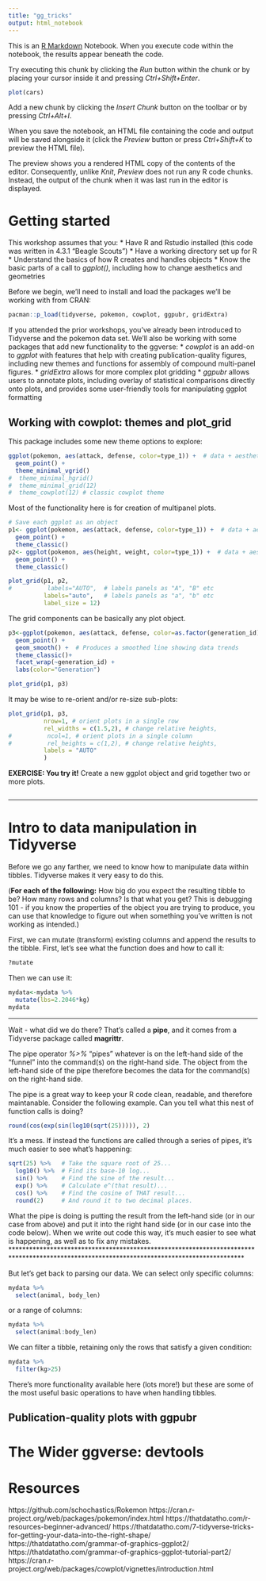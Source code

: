 ```yaml
---
title: "gg_tricks"
output: html_notebook
---
```


This is an [R Markdown](http://rmarkdown.rstudio.com) Notebook. When you execute code within the notebook, the results appear beneath the code. 

Try executing this chunk by clicking the *Run* button within the chunk or by placing your cursor inside it and pressing *Ctrl+Shift+Enter*. 

```r
plot(cars)
```

Add a new chunk by clicking the *Insert Chunk* button on the toolbar or by pressing *Ctrl+Alt+I*.

When you save the notebook, an HTML file containing the code and output will be saved alongside it (click the *Preview* button or press *Ctrl+Shift+K* to preview the HTML file).

The preview shows you a rendered HTML copy of the contents of the editor. Consequently, unlike *Knit*, *Preview* does not run any R code chunks. Instead, the output of the chunk when it was last run in the editor is displayed.



# Getting started
This workshop assumes that you:
* Have R and Rstudio installed (this code was written in 4.3.1 "Beagle Scouts")
* Have a working directory set up for R
* Understand the basics of how R creates and handles objects
* Know the basic parts of a call to *ggplot()*, including how to change aesthetics and geometries


Before we begin, we'll need to install and load the packages we'll be working with from CRAN:
```r
pacman::p_load(tidyverse, pokemon, cowplot, ggpubr, gridExtra)
```

If you attended the prior workshops, you've already been introduced to Tidyverse and the pokemon data set. We'll also be working with some packages that add new functionality to the ggverse:
* *cowplot* is an add-on to *ggplot* with features that help with creating publication-quality figures, including new themes and functions for assembly of compound multi-panel figures. 
* *gridExtra* allows for more complex plot gridding
* *ggpubr* allows users to annotate plots, including overlay of statistical comparisons directly onto plots, and provides some user-friendly tools for manipulating ggplot formatting

## Working with cowplot: themes and plot_grid
This package includes some new theme options to explore:
```r
ggplot(pokemon, aes(attack, defense, color=type_1)) +  # data + aesthetics (x, y, point color) 
  geom_point() +
  theme_minimal_vgrid()
#  theme_minimal_hgrid()
#  theme_minimal_grid(12)
#  theme_cowplot(12) # classic cowplot theme
```

Most of the functionality here is for creation of multipanel plots.
```r
# Save each ggplot as an object
p1<- ggplot(pokemon, aes(attack, defense, color=type_1)) +  # data + aesthetics (x, y, point color) 
  geom_point() +
  theme_classic()
p2<- ggplot(pokemon, aes(height, weight, color=type_1)) +  # data + aesthetics (x, y, point color) 
  geom_point() +
  theme_classic()

plot_grid(p1, p2,
#          labels="AUTO",  # labels panels as "A", "B" etc
          labels="auto",   # labels panels as "a", "b" etc
          label_size = 12)
```


The grid components can be basically any plot object. 
```r
p3<-ggplot(pokemon, aes(attack, defense, color=as.factor(generation_id))) +  # data + aesthetics (x, y, point color) 
  geom_point() +
  geom_smooth() +  # Produces a smoothed line showing data trends
  theme_classic()+
  facet_wrap(~generation_id) +
  labs(color="Generation")

plot_grid(p1, p3)
```


It may be wise to re-orient and/or re-size sub-plots:
```r
plot_grid(p1, p3, 
          nrow=1, # orient plots in a single row
          rel_widths = c(1.5,2), # change relative heights,
#          ncol=1, # orient plots in a single column
#          rel_heights = c(1,2), # change relative heights,
          labels = "AUTO"
          )
```


**EXERCISE: You try it!** Create a new ggplot object and grid together two or more plots.
```r

```



*******************************************************************************************************************************************
# Intro to data manipulation in Tidyverse
Before we go any farther, we need to know how to manipulate data within tibbles. Tidyverse makes it very easy to do this. 

(**For each of the following:** How big do you expect the resulting tibble to be? How many rows and columns? Is that what you get? This is debugging 101 - if you know the properties of the object you are trying to produce, you can use that knowledge to figure out when something you've written is not working as intended.)

First, we can mutate (transform) existing columns and append the results to the tibble. First, let's see what the function does and how to call it:
```r
?mutate
```


Then we can use it:
```r
mydata<-mydata %>%
  mutate(lbs=2.2046*kg)
mydata
```


*******************************************************************************************************************************************
Wait - what did we do there? That's called a **pipe**, and it comes from a Tidyverse package called **magrittr**. 

The pipe operator *%>%* "pipes" whatever is on the left-hand side of the "funnel" into the command(s) on the right-hand side. The object from the left-hand side of the pipe therefore becomes the data for the command(s) on the right-hand side.

The pipe is a great way to keep your R code clean, readable, and therefore maintanable. Consider the following example. Can you tell what this nest of function calls is doing?
```r
round(cos(exp(sin(log10(sqrt(25))))), 2)
```

It's a mess. If instead the functions are called through a series of pipes, it's much easier to see what's happening:
```r
sqrt(25) %>%   # Take the square root of 25...
  log10() %>%  # Find its base-10 log...
  sin() %>%    # Find the sine of the result...
  exp() %>%    # Calculate e^(that result)...
  cos() %>%    # Find the cosine of THAT result...
  round(2)     # And round it to two decimal places.
```

What the pipe is doing is putting the result from the left-hand side (or in our case from above) and put it into the right hand side (or in our case into the code below). When we write out code this way, it's much easier to see what is happening, as well as to fix any mistakes.
*******************************************************************************************************************************************

But let's get back to parsing our data. We can select only specific columns:
```r
mydata %>%
  select(animal, body_len)
```

or a range of columns:
```r
mydata %>%
  select(animal:body_len)
```

We can filter a tibble, retaining only the rows that satisfy a given condition:
```r
mydata %>%
  filter(kg>25)
```

There's more functionality available here (lots more!) but these are some of the most useful basic operations to have when handling tibbles.




## Publication-quality plots with ggpubr



# The Wider ggverse: devtools





# Resources
https://github.com/schochastics/Rokemon
https://cran.r-project.org/web/packages/pokemon/index.html
https://thatdatatho.com/r-resources-beginner-advanced/
https://thatdatatho.com/7-tidyverse-tricks-for-getting-your-data-into-the-right-shape/
https://thatdatatho.com/grammar-of-graphics-ggplot2/
https://thatdatatho.com/grammar-of-graphics-ggplot-tutorial-part2/
https://cran.r-project.org/web/packages/cowplot/vignettes/introduction.html

